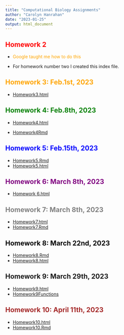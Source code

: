 ```yaml
---
title: "Computational Biology Assignments"
author: "Carolyn Hanrahan"
date: "2023-01-25"
output: html_document
---
```


## <span style = "color: red;">Homework 2</span>

 
- <span style = "color: orange;">Google taught me how to do this</span>


- For homework number two I created this index file. 

## <span style = "color: orange;" >Homework 3: Feb.1st, 2023</span> 

- [Homework3.html](homework3.html)

## <span style = "color:green;" >Homework 4: Feb.8th, 2023</span>
- [Homework4.html](Homework4.html)  

- [Homework4Rmd](Homework4.Rmd)

## <span style = "color:blue;" >Homework 5: Feb.15th, 2023</span>
- [Homework5.Rmd](Homework5.Rmd)
- [Homework5.html](Homework5.html)

## <span style = "color:purple;" >Homework 6: March 8th, 2023</span>
- [Homework 6.html](Homework6.html)

## <span style = "color:grey;" >Homework 7: March 8th, 2023</span>
- [Homework7.html](Homework7.html)
- [Homework7.Rmd](Homework7.Rmd)

## <span style = "color:black;" >Homework 8: March 22nd, 2023</span>
- [Homework8.Rmd](Homework8.Rmd)
- [Homework8.html](Homework8.html)

## <span style = "color:dark grey;" >Homework 9: March 29th, 2023</span>
- [Homework9.html](Homework9.html)
- [Homework9Functions](Functions_Homework9.R)

## <span style = "color:brown;" >Homework 10: April 11th, 2023</span>
- [Homework10.html](Homework10.html)
- [Homework10.Rmd](Homework10.Rmd)


